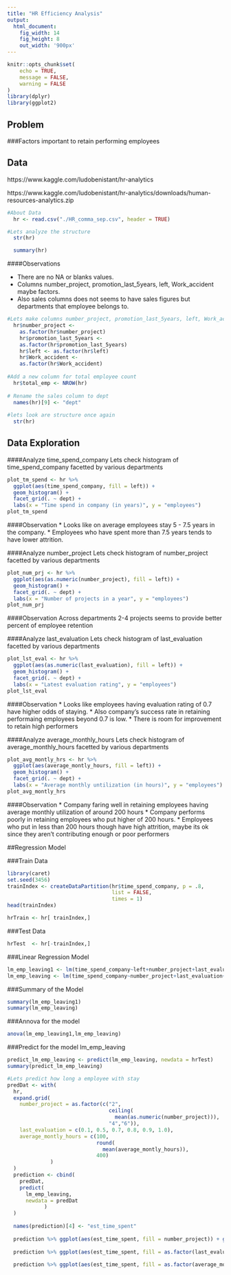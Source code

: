 ```yaml
---
title: "HR Efficiency Analysis"
output: 
  html_document:
    fig_width: 14
    fig_height: 8
    out_width: '900px'
---
```


```r
knitr::opts_chunk$set(
	echo = TRUE,
	message = FALSE,
	warning = FALSE
)
library(dplyr)
library(ggplot2)
```

## Problem
###Factors important to retain performing employees

## Data
https://www.kaggle.com/ludobenistant/hr-analytics

https://www.kaggle.com/ludobenistant/hr-analytics/downloads/human-resources-analytics.zip

```r
#About Data
  hr <- read.csv("./HR_comma_sep.csv", header = TRUE)

#Lets analyze the structure
  str(hr)

  summary(hr)

```
####Observations

* There are no NA or blanks values. 
* Columns number_project, promotion_last_5years, left, Work_accident maybe factors.
* Also sales columns does not seems to have sales figures but departments that employee belongs to.

```r

#Lets make columns number_project, promotion_last_5years, left, Work_accident as factors
  hr$number_project <-
    as.factor(hr$number_project)
    hr$promotion_last_5years <-
    as.factor(hr$promotion_last_5years)
    hr$left <- as.factor(hr$left)
    hr$Work_accident <-
    as.factor(hr$Work_accident)
  
#Add a new column for total employee count
  hr$total_emp <- NROW(hr)
  
# Rename the sales column to dept
  names(hr)[9] <- "dept"
  
#lets look are structure once again
  str(hr)
```
## Data Exploration

####Analyze time_spend_company 
Lets check histogram of time_spend_company facetted by various departments

```r
plot_tm_spend <- hr %>% 
  ggplot(aes(time_spend_company, fill = left)) + 
  geom_histogram() + 
  facet_grid(. ~ dept) +
  labs(x = "Time spend in company (in years)", y = "employees")
plot_tm_spend
```

####Observation
* Looks like on average employees stay 5 - 7.5 years in the company.
* Employees who have spent more than 7.5 years tends to have lower attrition.

####Analyze number_project
Lets check histogram of number_project facetted by various departments
```r
plot_num_prj <- hr %>% 
  ggplot(aes(as.numeric(number_project), fill = left)) + 
  geom_histogram() + 
  facet_grid(. ~ dept) +
  labs(x = "Number of projects in a year", y = "employees")
plot_num_prj
```

####Observation
Across departments 2-4 projects seems to provide better percent of employee retention

####Analyze last_evaluation
Lets check histogram of last_evaluation facetted by various departments
```r
plot_lst_eval <- hr %>% 
  ggplot(aes(as.numeric(last_evaluation), fill = left)) + 
  geom_histogram() + 
  facet_grid(. ~ dept) +
  labs(x = "Latest evaluation rating", y = "employees")
plot_lst_eval
```

####Observation
* Looks like employees having evaluation rating of 0.7 have higher odds of staying.
* Also company's success rate in retaining performaing employees beyond 0.7 is low.
* There is room for improvement to retain high performers

####Analyze average_monthly_hours
Lets check histogram of average_monthly_hours facetted by various departments
```r
plot_avg_montly_hrs <- hr %>% 
  ggplot(aes(average_montly_hours, fill = left)) + 
  geom_histogram() + 
  facet_grid(. ~ dept) +
  labs(x = "Average monthly untilization (in hours)", y = "employees")
plot_avg_montly_hrs
```

####Observation
* Company faring well in retaining employees having average monthly utilization of around 200 hours
* Company performs poorly in retaining employees who put higher of 200 hours.
* Employees who put in less than 200 hours though have high attrition, maybe its ok since they aren't contributing enough or poor performers

##Regression Model

###Train Data
```r
library(caret)
set.seed(3456)
trainIndex <- createDataPartition(hr$time_spend_company, p = .8, 
                                  list = FALSE, 
                                  times = 1)
head(trainIndex)

hrTrain <- hr[ trainIndex,]

```
###Test Data
```r
hrTest  <- hr[-trainIndex,]
```
###Linear Regression Model

```r
lm_emp_leaving1 <- lm(time_spend_company~left+number_project+last_evaluation+average_montly_hours, data = hrTrain)
lm_emp_leaving <- lm(time_spend_company~number_project+last_evaluation+average_montly_hours, data = hrTrain)
```

###Summary of the Model
```r

summary(lm_emp_leaving1)
summary(lm_emp_leaving)
```

###Annova for the model
```r
anova(lm_emp_leaving1,lm_emp_leaving)
```

###Predict for the model lm_emp_leaving
```r
predict_lm_emp_leaving <- predict(lm_emp_leaving, newdata = hrTest)
summary(predict_lm_emp_leaving)

#Lets predict how long a employee with stay
predDat <- with(
  hr,
  expand.grid(
    number_project = as.factor(c("2", 
                                 ceiling(
                                   mean(as.numeric(number_project))),
                                 "4","6")),
    last_evaluation = c(0.1, 0.5, 0.7, 0.8, 0.9, 1.0),
    average_montly_hours = c(100, 
                             round(
                               mean(average_montly_hours)), 
                             400)
              )
  )
  prediction <- cbind(
    predDat,
    predict(
      lm_emp_leaving,
      newdata = predDat
            )
  )
   
  names(prediction)[4] <- "est_time_spent"
  
  prediction %>% ggplot(aes(est_time_spent, fill = number_project)) + geom_histogram()
  
  prediction %>% ggplot(aes(est_time_spent, fill = as.factor(last_evaluation))) + geom_histogram()
  
  prediction %>% ggplot(aes(est_time_spent, fill = as.factor(average_montly_hours))) + geom_histogram()

```

